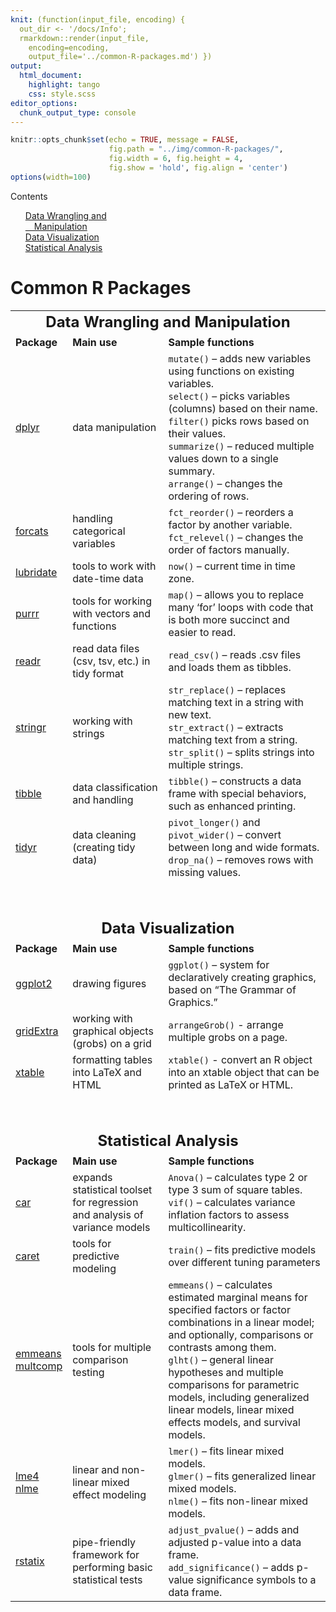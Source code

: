 ```yaml
---
knit: (function(input_file, encoding) {
  out_dir <- '/docs/Info';
  rmarkdown::render(input_file,
    encoding=encoding,
    output_file='../common-R-packages.md') })
output:
  html_document:
    highlight: tango
    css: style.scss
editor_options:
  chunk_output_type: console
---
```


```r
knitr::opts_chunk$set(echo = TRUE, message = FALSE,
                      fig.path = "../img/common-R-packages/",
                      fig.width = 6, fig.height = 4,
                      fig.show = 'hold', fig.align = 'center')
options(width=100)
```

<!-- TABLE OF CONTENTS -->
<aside>
  <div id="toc_container">
  <p class="toc_title">Contents</p>
  <ul class="toc_list">
    <a href="#data-wrangling">Data Wrangling and<br>&emsp;Manipulation</a><br>
    <a href="#data-visualization">Data Visualization</a><br>
    <a href="#statistical-analysis">Statistical Analysis</a><br>
  </ul>
  </div>
</aside>

<!-- MAIN PAGE -->
# Common R Packages

<table style="width:100%">
  <tbody>
    <!-- Data Wrangling and Manipulation -->
    <tr>
      <td colspan=3 style="font-size:150%;"><center><b><a id="data-wrangling"></a>Data Wrangling and Manipulation</b></center></td>
    </tr>
    <tr>
      <td><b>Package</b></td>
      <td><b>Main use</b></td>
      <td><b>Sample functions</b></td>
    </tr>
    <!-- dplyr -->
    <tr>
      <td><a href="https://dplyr.tidyverse.org/">dplyr</a></td>
      <td>data manipulation</td>
      <td><code>mutate()</code> – adds new variables using functions on existing variables.<br>
<code>select()</code> – picks variables (columns) based on their name.<br>
<code>filter()</code> picks rows based on their values.<br>
<code>summarize()</code> – reduced multiple values down to a single summary.<br>
<code>arrange()</code> – changes the ordering of rows.</td>
    </tr>
    <!-- forcats -->
    <tr>
      <td><a href="https://forcats.tidyverse.org/">forcats</a></td>
      <td>handling categorical variables</td>
      <td><code>fct_reorder()</code> – reorders a factor by another variable.<br>
<code>fct_relevel()</code> – changes the order of factors manually.
</td>
    </tr>
    <!-- lubridate-->
    <tr>
      <td><a href="https://lubridate.tidyverse.org/">lubridate</a></td>
      <td>tools to work with date-time data</td>
      <td><code>now()</code> – current time in time zone.</td>
    </tr>
    <!-- purrr -->
    <tr>
      <td><a href="https://purrr.tidyverse.org/">purrr</a></td>
      <td>tools for working with vectors and functions</td>
      <td><code>map()</code> – allows you to replace many ‘for’ loops with code that is both more succinct and easier to read.</td>
    </tr>
    <!-- readr -->
    <tr>
      <td><a href="https://readr.tidyverse.org/">readr</a></td>
      <td>read data files (csv, tsv, etc.) in tidy format</td>
      <td><code>read_csv()</code> – reads .csv files and loads them as tibbles.</td>
    </tr>
    <!-- stringr -->
    <tr>
      <td><a href="https://stringr.tidyverse.org/">stringr</a></td>
      <td>working with strings</td>
      <td><code>str_replace()</code> – replaces matching text in a string with new text.<br>
<code>str_extract()</code> – extracts matching text from a string.<br>
<code>str_split()</code> – splits strings into multiple strings.
</td>
    </tr>
    <!-- tibble -->
    <tr>
      <td><a href="https://tibble.tidyverse.org/">tibble</a></td>
      <td>data classification and handling</td>
      <td><code>tibble()</code> – constructs a data frame with special behaviors, such as enhanced printing.</td>
    </tr>
    <!-- tidyr -->
    <tr>
      <td><a href="https://tidyr.tidyverse.org/">tidyr</a></td>
      <td>data cleaning (creating tidy data)</td>
      <td><code>pivot_longer()</code> and <code>pivot_wider()</code> – convert between long and wide formats.<br>
<code>drop_na()</code> – removes rows with missing values.
</td>
    </tr>
    <!-- Data Visualization -->
    <tr>
      <td colspan=3 style="font-size:150%;"><center><b><br><br><a id="data-visualization"></a>Data Visualization</b></center></td>
    </tr>
    <tr>
      <td><b>Package</b></td>
      <td><b>Main use</b></td>
      <td><b>Sample functions</b></td>
    </tr>
    <!-- ggplot2 -->
    <tr>
      <td><a href="https://ggplot2.tidyverse.org/">ggplot2</a></td>
      <td>drawing figures</td>
      <td><code>ggplot()</code> – system for declaratively creating graphics, based on “The Grammar of Graphics.”</td>
    </tr>
    <!-- gridExtra -->
    <tr>
      <td><a href="https://rdrr.io/cran/gridExtra/">gridExtra</a></td>
      <td>working with graphical objects (grobs) on a grid</td>
      <td><code>arrangeGrob()</code> - arrange multiple grobs on a page.</td>
    </tr>
    <!-- xtable -->
    <tr>
      <td><a href="https://rdrr.io/cran/xtable/">xtable</a></td>
      <td>formatting tables into LaTeX and HTML</td>
      <td><code>xtable()</code> - convert an R object into an xtable object that can be printed as LaTeX or HTML.</td>
    </tr>
    <!-- Statistical Analysis -->
    <tr>
      <td colspan=3 style="font-size:150%;"><center><b><br><br><a id="statistical-analysis"></a>Statistical Analysis</b></center></td>
    </tr>
    <tr>
      <td><b>Package</b></td>
      <td><b>Main use</b></td>
      <td><b>Sample functions</b></td>
    </tr>
    <!-- car -->
    <tr>
      <td><a href="https://cran.r-project.org/web/packages/car/car.pdf">car</a></td>
      <td>expands statistical toolset for regression and analysis of variance models</td>
      <td><code>Anova()</code> – calculates type 2 or type 3 sum of square tables.<br>
<code>vif()</code> – calculates variance inflation factors to assess multicollinearity.
</td>
    </tr>
    <!-- caret -->
    <tr>
      <td><a href="https://rdrr.io/cran/caret/man/">caret</a></td>
      <td>tools for predictive modeling</td>
      <td><code>train()</code> – fits predictive models over different tuning parameters</td>
    </tr>
    <!-- emmeans & multcomp -->
    <tr>
      <td><a href="https://rdrr.io/cran/emmeans/man/">emmeans</a><br>
      <a href="https://rdrr.io/cran/multcomp/man/">multcomp</a></td>
      <td>tools for multiple comparison testing</td>
      <td><code>emmeans()</code> – calculates estimated marginal means for specified factors or factor combinations in a linear model; and optionally, comparisons or contrasts among them.<br>
<code>glht()</code> – general linear hypotheses and multiple comparisons for parametric models, including generalized linear models, linear mixed effects models, and survival models.</td>
    </tr>
    <!-- lme4 & nlme -->
    <tr>
      <td><a href="https://rdrr.io/cran/lme4/man/">lme4</a><br>
      <a href="https://rdrr.io/cran/nlme/man/">nlme</a></td>
      <td>linear and non-linear mixed effect modeling</td>
      <td><code>lmer()</code> – fits linear mixed models.<br>
<code>glmer()</code> – fits generalized linear mixed models.<br>
<code>nlme()</code> – fits non-linear mixed models.
</td>
    </tr>
    <!-- rstatix -->
    <tr>
      <td><a href="https://rdrr.io/cran/rstatix/man/">rstatix</a></td>
      <td>pipe-friendly framework for performing basic statistical tests</td>
      <td><code>adjust_pvalue()</code> – adds and adjusted p-value into a data frame.<br>
<code>add_significance()</code> – adds p-value significance symbols to a data frame.
</td>
    </tr>
  </tbody>
</table>